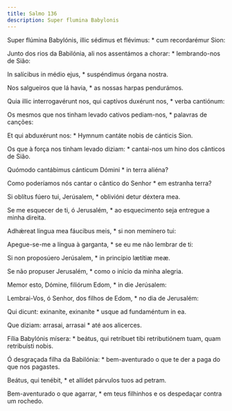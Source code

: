 ```yaml
---
title: Salmo 136
description: Super flumina Babylonis
---
```


<div class="side-by-side not-content">

Super flúmina Babylónis, illic sédimus et flévimus: * cum recordarémur Sion:

Junto dos rios da Babilónia, ali nos assentámos a chorar: * lembrando-nos de Sião:

In salícibus in médio ejus, * suspéndimus órgana nostra.

Nos salgueiros que lá havia, * as nossas harpas pendurámos.

Quia illic interrogavérunt nos, qui captívos duxérunt nos, * verba cantiónum:

Os mesmos que nos tinham levado cativos pediam-nos, * palavras de canções:

Et qui abduxérunt nos: * Hymnum cantáte nobis de cánticis Sion.

Os que à força nos tinham levado diziam: * cantai-nos um hino dos cânticos de Sião.

Quómodo cantábimus cánticum Dómini * in terra aliéna?

Como poderíamos nós cantar o cântico do Senhor * em estranha terra?

Si oblítus fúero tui, Jerúsalem, * oblivióni detur déxtera mea.

Se me esquecer de ti, ó Jerusalém, * ao esquecimento seja entregue a minha direita.

Adhǽreat lingua mea fáucibus meis, * si non memínero tui:

Apegue-se-me a língua à garganta, * se eu me não lembrar de ti:

Si non proposúero Jerúsalem, * in princípio lætítiæ meæ.

Se não propuser Jerusalém, * como o início da minha alegria.

Memor esto, Dómine, filiórum Edom, * in die Jerúsalem:

Lembrai-Vos, ó Senhor, dos filhos de Edom, * no dia de Jerusalém:

Qui dicunt: exinaníte, exinaníte * usque ad fundaméntum in ea.

Que diziam: arrasai, arrasai * até aos alicerces.

Fília Babylónis mísera: * beátus, qui retríbuet tibi retributiónem tuam, quam retribuísti nobis.

Ó desgraçada filha da Babilónia: * bem-aventurado o que te der a paga do que nos pagastes.

Beátus, qui tenébit, * et allídet párvulos tuos ad petram.

Bem-aventurado o que agarrar, * em teus filhinhos e os despedaçar contra um rochedo.

</div>
